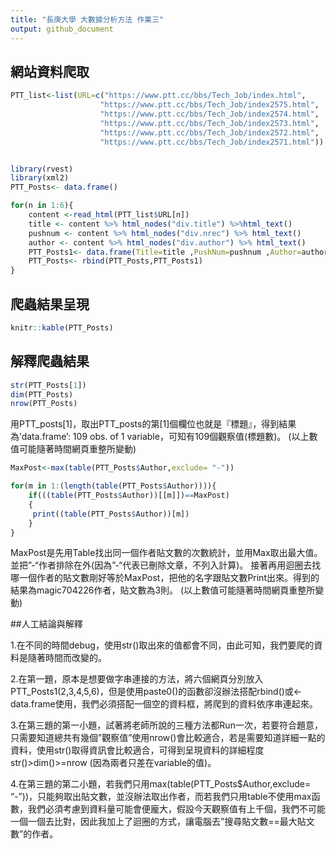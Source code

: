 ```yaml
---
title: "長庚大學 大數據分析方法 作業三"
output: github_document
---
```


## 網站資料爬取
```r
PTT_list<-list(URL=c("https://www.ptt.cc/bbs/Tech_Job/index.html",
                    "https://www.ptt.cc/bbs/Tech_Job/index2575.html",
                    "https://www.ptt.cc/bbs/Tech_Job/index2574.html",
                    "https://www.ptt.cc/bbs/Tech_Job/index2573.html",
                    "https://www.ptt.cc/bbs/Tech_Job/index2572.html",
                    "https://www.ptt.cc/bbs/Tech_Job/index2571.html"))


library(rvest) 
library(xml2)
PTT_Posts<- data.frame()

for(n in 1:6){
    content <-read_html(PTT_list$URL[n])
    title <- content %>% html_nodes("div.title") %>%html_text()
    pushnum <- content %>% html_nodes("div.nrec") %>% html_text()
    author <- content %>% html_nodes("div.author") %>% html_text()
    PTT_Posts1<- data.frame(Title=title ,PushNum=pushnum ,Author=author)
    PTT_Posts<- rbind(PTT_Posts,PTT_Posts1) 
}
```

## 爬蟲結果呈現
```r
knitr::kable(PTT_Posts)
```

## 解釋爬蟲結果 
```r
str(PTT_Posts[1])
dim(PTT_Posts)
nrow(PTT_Posts)
```
用PTT_posts[1]，取出PTT_posts的第[1]個欄位也就是『標題』，得到結果為'data.frame':	109 obs. of  1 variable，可知有109個觀察值(標題數)。
(以上數值可能隨著時間網頁重整所變動)
```r
MaxPost<-max(table(PTT_Posts$Author,exclude= "-"))

for(m in 1:(length(table(PTT_Posts$Author)))){
    if(((table(PTT_Posts$Author))[[m]])==MaxPost)
    {
     print((table(PTT_Posts$Author))[m])
    }
}
```
MaxPost是先用Table找出同一個作者貼文數的次數統計，並用Max取出最大值。並把"-"作者排除在外(因為"-"代表已刪除文章，不列入計算)。
接著再用迴圈去找哪一個作者的貼文數剛好等於MaxPost，把他的名字跟貼文數Print出來。得到的結果為magic704226作者，貼文數為3則。
(以上數值可能隨著時間網頁重整所變動)


##人工結論與解釋

1.在不同的時間debug，使用str()取出來的值都會不同，由此可知，我們要爬的資料是隨著時間而改變的。

2.在第一題，原本是想要做字串連接的方法，將六個網頁分別放入 PTT_Posts1(2,3,4,5,6)，但是使用paste0()的函數卻沒辦法搭配rbind()或<-data.frame使用，我們必須搭配一個空的資料框，將爬到的資料依序串連起來。

3.在第三題的第一小題，試著將老師所說的三種方法都Run一次，若要符合題意，只需要知道總共有幾個"觀察值"使用nrow()會比較適合，若是需要知道詳細一點的資料，使用str()取得資訊會比較適合，可得到呈現資料的詳細程度str()>dim()>=nrow (因為兩者只差在variable的值)。

4.在第三題的第二小題，若我們只用max(table(PTT_Posts$Author,exclude= "-"))，只能夠取出貼文數，並沒辦法取出作者，而若我們只用table不使用max函數，我們必須考慮到資料量可能會便龐大，假設今天觀察值有上千個，我們不可能一個一個去比對，因此我加上了迴圈的方式，讓電腦去"搜尋貼文數==最大貼文數"的作者。